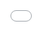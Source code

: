 ```yaml
---
image: ./data-png/surface-moyenne-des-exploitations-par-specialisation.png
title: "Superficie Agricole Utilisée"
description: |
  <br>
  Premier producteur agricole de l’Union européenne, la France dispose aussi d’une puissante force de transformation avec ses industries agroalimentaires (IAA). En chiffre d’affaires ou en valeur ajoutée, seule l’Allemagne la dépasse, depuis 2015.
  <br>
  <br>

categories:
  - Exploitations agricoles
html:
  text: Voir la viz
  url: https://ssm-agriculture.github.io/site-DataViz/DataViz/dataviz-03-la-superficie-agricole-utilisee/
order: 3
format:
  closeread-html:
    self-contained-math: true
    backgroundcolor: white
    cr-section:
      layout: overlay-left
      font-size: 0.2rem
    css: ../../masa-closeread.css
    include-after-body:
      text: |
        <script src="../../masa-closeread.js"></script>
editor: source
execute:
  echo: false
---
```


::::::::::: align-right
Retourner à l'accueil [![](./data-png/Bouton%20Home.png)](https://vizagreste.agriculture.gouv.fr/){style="max-height: 100px; width: auto;"}

Partager la Viz (Mail) [![](./data-png/Bouton%20Share.png)](mailto:?subject=Regarde%20ce%20rapport&body=Voici%20le%20lien%20:%20https://monrapport.fr)

Partager la Viz (X) [![](./data-png/Bouton%20Share.png)](https://twitter.com/intent/tweet?text=Regarde%20ce%20rapport%20!&url=https://monrapport.fr)

Partager la Viz (Facebook) [![](./data-png/Bouton%20Share.png)](https://www.facebook.com/sharer/sharer.php?u=https://monrapport.fr)

Explorer les données territoriales <img src="./data-png/Bouton Data Dep.png" alt="Ouvrir menu 1" onclick="openMenu(&apos;menu-overlay-1&apos;)" style="max-height: 100px; cursor: pointer;"/>

Pendant la navigation, appuyer pour accéder aux autres actions <img src="./data-png/Bouton Menu.png" alt="Ouvrir menu 2" onclick="openMenu(&apos;menu-overlay-2&apos;)" style="max-height: 100px; cursor: pointer;"/>

<!-- MENU 1 : Départements -->

:::::: {#menu-overlay-1 .menu-overlay}
::: {.menu-close onclick="closeMenu('menu-overlay-1')"}
✖
:::

::: {.menu-option onclick="goTo('https://vizagreste.agriculture.gouv.fr/#/indicateur/01/2020')"}
📍 01 Ain
:::

::: {.menu-option onclick="goTo('https://vizagreste.agriculture.gouv.fr/#/indicateur/02/2020')"}
📍 02 Aisne
:::
::::::

<!-- MENU 2 : Paramètres  -->

:::::: {#menu-overlay-2 .menu-overlay}
::: {.menu-close onclick="closeMenu('menu-overlay-2')"}
✖
:::

::: {.menu-option onclick="goTo('https://vizagreste.agriculture.gouv.fr/')"}
📈 Accueil
:::

::: {.menu-option onclick="goTo('mailto:?subject=Regarde%20ce%20rapport&body=Voici%20le%20lien%20: https://monrapport.fr')"}
📉 Partager la Viz
:::
::::::
:::::::::::

# La superficie agricole utilisée 

```{=html}
<p>
  En 2020, l’agriculture occupe 269&nbsp;000&nbsp;km² de l’espace français. En métropole
  <span class="tooltip-container">
    <span class="tooltip-question">?</span>
    <span class="tooltip-content">
      En Guyane, dont la superficie est le sixième de celle de la métropole, l’agriculture n’utilise que 0,4&nbsp;% du territoire.
    </span>
  </span>
    , cela représente 49&nbsp;% du territoire.
</p>    

<p>
  Alors qu'elle diminue régulièrement depuis 50 ans, la superficie agricole utilisée
  <span class="tooltip-container">
    <span class="tooltip-question">?</span>
    <span class="tooltip-content">
      La SAU comprend les terres arables (y compris pâturages temporaires, jachères, cultures sous abri, jardins familiaux...), les surfaces toujours en herbe et les cultures permanentes (vignes, vergers...).
    </span>
  </span>
  varie peu entre 2010 et 2020 (-1&nbsp;%)
</p>
```

<p style="display:flex; align-items: center; gap: 2%;">
  <img src="./data-png/49.png"/> C'est la surface occupée en 2020 par l'agriculture en France métropolitaine.
</p>

# L'agriculture occupe près de la moitié de l'espace en métropole, part qui se stabilise

![](./data-svg/l-agriculture-occupe-pres-de-la-moitie-de-l-espace-en-metropole.svg){.img-fluid-custom}

<details>

<summary>ℹ️ Télécharger les données</summary>

<a href="./data-csv/l-agriculture-occupe-pres-de-la-moitie-de-l-espace-en-metropole.csv" download style="display: block; margin-top: 0.5rem;"> 📥 Format CSV </a> 
<a href="./data-svg/l-agriculture-occupe-pres-de-la-moitie-de-l-espace-en-metropole.svg" download style="display: block; margin-top: 0.5rem;"> 📥 Format SVG </a> 
<a href="./data-png/l-agriculture-occupe-pres-de-la-moitie-de-l-espace-en-metropole.png" download style="display: block; margin-top: 0.5rem;"> 📥 Format PNG </a>

</details>

Les exploitations agricoles sont moins nombreuses à utiliser cet espace : 100&nbsp;000 en moins depuis 2010. Leur SAU moyenne continue d’augmenter.

En 2020, elle s’élève en métropole à 69&nbsp;ha (contre 55&nbsp;ha en 2010). 

# La SAU moyenne augmente toujours au même rythme

![](./data-svg/la-sau-moyenne-augmente-toujours-au-meme-rythme.svg){.img-fluid-custom}

<details>

<summary>ℹ️ Télécharger les données</summary>

<a href="./data-csv/la-sau-moyenne-augmente-toujours-au-meme-rythme.csv" download style="display: block; margin-top: 0.5rem;"> 📥 Format CSV </a> 
<a href="./data-svg/la-sau-moyenne-augmente-toujours-au-meme-rythme.svg" download style="display: block; margin-top: 0.5rem;"> 📥 Format SVG </a> 
<a href="./data-png/la-sau-moyenne-augmente-toujours-au-meme-rythme.png" download style="display: block; margin-top: 0.5rem;"> 📥 Format PNG </a>

</details>


## Nombre d'exploitations par classe de SAU

::::{.cr-section}

:::{#cr-nb-exp}

![](./data-svg/nombre-d-exploitations-en-2020-et-2010.svg){.img-fluid-custom}

<details>

<summary>ℹ️ Télécharger les données</summary>

<a href="./data-csv/nombre-d-exploitations-en-2020-et-2010.csv" download style="display: block; margin-top: 0.5rem;"> 📥 Format CSV </a> 
<a href="./data-svg/nombre-d-exploitations-en-2020-et-2010.svg" download style="display: block; margin-top: 0.5rem;"> 📥 Format SVG </a> 
<a href="./data-png/nombre-d-exploitations-en-2020-et-2010.png" download style="display: block; margin-top: 0.5rem;"> 📥 Format PNG </a>

</details>

:::

:::{#cr-nb-exp1}

![](./data-svg/nombre-d-exploitations-en-2020-et-2010-1.svg){.img-fluid-custom}

<details>

<summary>ℹ️ Télécharger les données</summary>

<a href="./data-csv/nombre-d-exploitations-en-2020-et-2010-1.csv" download style="display: block; margin-top: 0.5rem;"> 📥 Format CSV </a> 
<a href="./data-svg/nombre-d-exploitations-en-2020-et-2010-1.svg" download style="display: block; margin-top: 0.5rem;"> 📥 Format SVG </a> 
<a href="./data-png/nombre-d-exploitations-en-2020-et-2010-1.png" download style="display: block; margin-top: 0.5rem;"> 📥 Format PNG </a>

</details>

:::

:::{#cr-nb-exp2}

![](./data-svg/nombre-d-exploitations-en-2020-et-2010-2.svg){.img-fluid-custom}

<details>

<summary>ℹ️ Télécharger les données</summary>

<a href="./data-csv/nombre-d-exploitations-en-2020-et-2010-2.csv" download style="display: block; margin-top: 0.5rem;"> 📥 Format CSV </a> 
<a href="./data-svg/nombre-d-exploitations-en-2020-et-2010-2.svg" download style="display: block; margin-top: 0.5rem;"> 📥 Format SVG </a> 
<a href="./data-png/nombre-d-exploitations-en-2020-et-2010-2.png" download style="display: block; margin-top: 0.5rem;"> 📥 Format PNG </a>

</details>

:::

:::{#cr-nb-exp-ha}

![](./data-svg/nombre-d-exploitations-en-2020-et-2010-20ha.svg){.img-fluid-custom}

<details>

<summary>ℹ️ Télécharger les données</summary>

<a href="./data-csv/nombre-d-exploitations-en-2020-et-2010-20ha.csv" download style="display: block; margin-top: 0.5rem;"> 📥 Format CSV </a> 
<a href="./data-svg/nombre-d-exploitations-en-2020-et-2010-20ha.svg" download style="display: block; margin-top: 0.5rem;"> 📥 Format SVG </a> 
<a href="./data-png/nombre-d-exploitations-en-2020-et-2010-20ha.png" download style="display: block; margin-top: 0.5rem;"> 📥 Format PNG </a>

</details>

:::

:::{#cr-nb-exp-ha1}

![](./data-svg/nombre-d-exploitations-en-2020-et-2010-100ha.svg){.img-fluid-custom}

<details>

<summary>ℹ️ Télécharger les données</summary>

<a href="./data-csv/nombre-d-exploitations-en-2020-et-2010-100ha.csv" download style="display: block; margin-top: 0.5rem;"> 📥 Format CSV </a> 
<a href="./data-svg/nombre-d-exploitations-en-2020-et-2010-100ha.svg" download style="display: block; margin-top: 0.5rem;"> 📥 Format SVG </a> 
<a href="./data-png/nombre-d-exploitations-en-2020-et-2010-100ha.png" download style="display: block; margin-top: 0.5rem;"> 📥 Format PNG </a>

</details>

:::

Le nombre [d'exploitaton de moins de 100&nbsp;ha]{.highlight-orange} recule tandis que celui des plus grandes augmentes. Pour autant, **les exploitation de moins de 50&nbsp;ha sont toujours majoritaires (54&nbsp;% en 2020)**. @cr-nb-exp

Les [exploitations de moins de 20&nbsp;ha]{.highlight-orange} concentrent les 2/3 de la diminution totale. @cr-nb-exp1

Ces petites exploitations restent les plus présentes, mais en 50&nbsp;ans leur part dans l'ensemble est passée de **58&nbsp;% à 38&nbsp;%**. @cr-nb-exp-ha

A l'opposé, le nombre d'exploitations de [plus de 200&nbsp;ha]{.highlight-orange} augmente d'un tiers entre 2010 et 2020. @cr-nb-exp2

Sur plus long terme, les exploitations de 100&nbsp;ha et plus sont de plus en plus nombreuses. @cr-nb-exp-ha1

Plus de 100&nbsp;000 en 2020, elles représentent un quart du total, contre **2&nbsp;% en 50&nbsp;ans auparavant**. @cr-nb-exp-ha1

::::

Les exploitations spécialisées en [grandes cultures]{.highlight-yellow} occupent plus d’un tiers de la SAU en métropole, celles spécialisées dans les [élevages bovins]{.highlight-orange} presqu'autant.

# Grandes cultures et élevage de bovins occupent les deux tiers de la surface agricole totale

![](./data-svg/grandes-cultures-et-elevage-de-bovins-occupent-les-deux-tiers-de-la-surface-agricole-totale.svg){.img-fluid-custom}

<details>

<summary>ℹ️ Télécharger les données</summary>

<a href="./data-csv/grandes-cultures-et-elevage-de-bovins-occupent-les-deux-tiers-de-la-surface-agricole-totale.csv" download style="display: block; margin-top: 0.5rem;"> 📥 Format CSV </a> 
<a href="./data-svg/grandes-cultures-et-elevage-de-bovins-occupent-les-deux-tiers-de-la-surface-agricole-totale.svg" download style="display: block; margin-top: 0.5rem;"> 📥 Format SVG </a> 
<a href="./data-png/grandes-cultures-et-elevage-de-bovins-occupent-les-deux-tiers-de-la-surface-agricole-totale.png" download style="display: block; margin-top: 0.5rem;"> 📥 Format PNG </a>

</details>

La surface des exploitations varie avec leur spécialisation.

## Surface moyenne des exploitations par spécialisation

::::{.cr-section}

:::{#cr-surf-moy-exp}

![](./data-svg/surface-moyenne-des-exploitations-par-specialisation.svg){.img-fluid-custom}

<details>

<summary>ℹ️ Télécharger les données</summary>

<a href="./data-csv/surface-moyenne-des-exploitations-par-specialisation.csv" download style="display: block; margin-top: 0.5rem;"> 📥 Format CSV </a> 
<a href="./data-svg/surface-moyenne-des-exploitations-par-specialisation.svg" download style="display: block; margin-top: 0.5rem;"> 📥 Format SVG </a> 
<a href="./data-png/surface-moyenne-des-exploitations-par-specialisation.png" download style="display: block; margin-top: 0.5rem;"> 📥 Format PNG </a>

</details>

:::

:::{#cr-surf-moy-exp1}

![](./data-svg/surface-moyenne-des-exploitations-par-specialisation-1.svg){.img-fluid-custom}

<details>

<summary>ℹ️ Télécharger les données</summary>

<a href="./data-csv/surface-moyenne-des-exploitations-par-specialisation-1.csv" download style="display: block; margin-top: 0.5rem;"> 📥 Format CSV </a> 
<a href="./data-svg/surface-moyenne-des-exploitations-par-specialisation-1.svg" download style="display: block; margin-top: 0.5rem;"> 📥 Format SVG </a> 
<a href="./data-png/surface-moyenne-des-exploitations-par-specialisation-1.png" download style="display: block; margin-top: 0.5rem;"> 📥 Format PNG </a>

</details>

:::

Les [exploitations bovines]{.highlight-orange} sont en moyenne les plus vastes, devant celles orientées en [grandes cultures]{.highlight-yellow}. @cr-surf-moy-exp

A l'opposé, [viticulture, fruits, maraîchage ou horticulture]{.highlight-purple} se déploient plutôt dans de petites surfaces. @cr-surf-moy-exp1

::::

```{=html}
<p>
  La SAU peut s'avérer nulle. C'est le cas pour plus de 5&nbsp;000 exploitations,
  <span class="tooltip-container">
    <span class="tooltip-question">?</span>
    <span class="tooltip-content">
      Hors apiculture pour qui la notion de SAU est difficile à évaluer, les surfaces butinées étant soit des espaces publics ou des surfaces mises à disposition par des exploitants ou des particuliers.
    </span>
  </span>
  où seuls les bâtiments servent à la production agricole.
</p>
```

# Exploitation avec un SAU nulle

![](./data-svg/exploitations-avec-une-sau-nulle.svg){.img-fluid-custom}

<details>

<summary>ℹ️ Télécharger les données</summary>

<a href="./data-csv/exploitations-avec-une-sau-nulle.csv" download style="display: block; margin-top: 0.5rem;"> 📥 Format CSV </a> 
<a href="./data-svg/exploitations-avec-une-sau-nulle.svg" download style="display: block; margin-top: 0.5rem;"> 📥 Format SVG </a> 
<a href="./data-png/exploitations-avec-une-sau-nulle.png" download style="display: block; margin-top: 0.5rem;"> 📥 Format PNG </a>

</details>

**Près de la moitié** des exploitations (46&nbsp;%) avec une SAU nulle sont celles de [l’élevage de volailles]{.highlight-green} ; elles représentent un quart des exploitations avicoles. [L’élevage et l’engraissement de porcins]{.highlight-blue} viennent ensuite (18&nbsp;%).

# Evolution par type e culture en métropole

Entre 2010 et 2020, l’exploitation de la SAU a évolué de façon contrastée selon les cultures : celle des [céréales]{.highlight-orange} et des [oléagineux]{.highlight-orange} **recule** tandis que celle des [plantes à fibres]{.highlight-green} et des [prairies]{.highlight-green} **grandit**.

![](./data-svg/evolution-de-l-exploitation-de-la-sau.svg){.img-fluid-custom}

<details>

<summary>ℹ️ Télécharger les données</summary>

<a href="./data-csv/evolution-de-l-exploitation-de-la-sau.csv" download style="display: block; margin-top: 0.5rem;"> 📥 Format CSV </a> 
<a href="./data-svg/evolution-de-l-exploitation-de-la-sau.svg" download style="display: block; margin-top: 0.5rem;"> 📥 Format SVG </a> 
<a href="./data-png/evolution-de-l-exploitation-de-la-sau.png" download style="display: block; margin-top: 0.5rem;"> 📥 Format PNG </a>

</details>

La surface cultivée des « plantes à fibres » grandit nettement ; elle est **multipliée par 2,5** entre 2010 et 2020.

## Culture des plantes à fibres

::::{.cr-section}

:::{#cr-culture-lin}

![](./data-svg/culture-du-lin.svg){.img-fluid-custom}

<details>

<summary>ℹ️ Télécharger les données</summary>

<a href="./data-csv/culture-du-lin.csv" download style="display: block; margin-top: 0.5rem;"> 📥 Format CSV </a> 
<a href="./data-svg/culture-du-lin.svg" download style="display: block; margin-top: 0.5rem;"> 📥 Format SVG </a> 
<a href="./data-png/culture-du-lin.png" download style="display: block; margin-top: 0.5rem;"> 📥 Format PNG </a>

</details>

:::

:::{#cr-culture-plantes-parfum}

![](./data-svg/culture-de-plantes-a-parfum.svg){.img-fluid-custom}

<details>

<summary>ℹ️ Télécharger les données</summary>

<a href="./data-csv/culture-de-plantes-a-parfum.csv" download style="display: block; margin-top: 0.5rem;"> 📥 Format CSV </a> 
<a href="./data-svg/culture-de-plantes-a-parfum.svg" download style="display: block; margin-top: 0.5rem;"> 📥 Format SVG </a> 
<a href="./data-png/culture-de-plantes-a-parfum.png" download style="display: block; margin-top: 0.5rem;"> 📥 Format PNG </a>

</details>

:::

:::{#cr-culture-oleagineux}

![](./data-svg/culture-des-oleagineux.svg){.img-fluid-custom}

<details>

<summary>ℹ️ Télécharger les données</summary>

<a href="./data-csv/culture-des-oleagineux.csv" download style="display: block; margin-top: 0.5rem;"> 📥 Format CSV </a> 
<a href="./data-svg/culture-des-oleagineux.svg" download style="display: block; margin-top: 0.5rem;"> 📥 Format SVG </a> 
<a href="./data-png/culture-des-oleagineux.png" download style="display: block; margin-top: 0.5rem;"> 📥 Format PNG </a>

</details>

:::

:::{#cr-culture-proteagineux}

![](./data-svg/culture-des-proteagineux.svg){.img-fluid-custom}

<details>

<summary>ℹ️ Télécharger les données</summary>

<a href="./data-csv/culture-des-proteagineux.csv" download style="display: block; margin-top: 0.5rem;"> 📥 Format CSV </a> 
<a href="./data-svg/culture-des-proteagineux.svg" download style="display: block; margin-top: 0.5rem;"> 📥 Format SVG </a> 
<a href="./data-png/culture-des-proteagineux.png" download style="display: block; margin-top: 0.5rem;"> 📥 Format PNG </a>

</details>

:::

:::{#cr-culture-vigne}

![](./data-svg/culture-de-la-vigne.svg){.img-fluid-custom}

<details>

<summary>ℹ️ Télécharger les données</summary>

<a href="./data-csv/culture-de-la-vigne.csv" download style="display: block; margin-top: 0.5rem;"> 📥 Format CSV </a> 
<a href="./data-svg/culture-de-la-vigne.svg" download style="display: block; margin-top: 0.5rem;"> 📥 Format SVG </a> 
<a href="./data-png/culture-de-la-vigne.png" download style="display: block; margin-top: 0.5rem;"> 📥 Format PNG </a>

</details>

:::

La culture du lin s'est particulièrement développée, notamment en Haute-Normandie. @cr-culture-lin

```{=html}
<p>
  La culture du lin
  <span class="tooltip-container">
    <span class="tooltip-question">?</span>
    <span class="tooltip-content">
      La France est leader mondial de la production de lin tetile, la Haute-Normandie assurant à elle seule la moitié de la production mondiale de fibres de lin de qualité.
    </span>
  </span>
  s'est particulièrement développée, notamment en Haute-Normandie.
</p>
```

Les surfaces de PPAM ([plantes à parfum, aromatiques et médicinales]{.highlight-green}) progressent fortement entre 2010 et 2020. Dans les départements de la Drôme, de Vaucluse et des Alpes-de-Haute-Provence, la culture du lavandin et de la lavande s'est accrue sensiblement : + 13&nbsp;000&nbsp;ha au total pour ces deux plantes, soit un gain de 65&nbsp;%. @cr-culture-plantes-parfum

```{=html}
<p>
  Les surfaces de PPAM (<span class="highlight-green">plantes à parfum, aromatiques et médicinales</span>) progressent fortement entre 2010 et 2020. Dans les départements de la Drôme, de Vaucluse et des Alpes-de-Haute-Provence, la culture du lavandin et de la lavande
  <span class="tooltip-container">
    <span class="tooltip-question">?</span>
    <span class="tooltip-content">
      Lavandin et lavande représentent en 2020 plus de la moitié des superficies des PPAM. La France est le premier producteur mondial de lavandin et le deuxième de lavande (derrière la Bulgarie).
    </span>
  </span>
  s'est accrue sensiblement : +&nbsp;13&nbsp;000&nbsp;ha au total pour ces deux plantes, soit un gain de 65&nbsp;%.
</p>
```

Entre 2010 et 2020, les surfaces d'[oléagineux]{.highlight-orange} (colza, tournesol, soja, ...) reculent de 5&nbsp;%. @cr-culture-oleagineux

La superficie de [protéagineux]{.highlight-blue} (pois, féveroles, lupins, lentilles, ...) augmente légèrement (+&nbsp;1&nbsp;% entre 2010 et 2020). @cr-culture-proteagineux

```{=html}
<p>
  L'extension spectaculaire des surfaces en oléagineux et protéagineux dans les années 80 est le fruit d'une politique volontariste. En réaction à l'embargo américain de 1973, la France lance dès 1974 un ambitieux "Plan Protéines"
  <span class="tooltip-container">
    <span class="tooltip-question">?</span>
    <span class="tooltip-content">
      De puis, un deuxième plan a été mis en place en 2010 et un troisième va être lancé prochainement, pour continuer de soutenir ces cultures.
    </span>
  </span>
  , afin d'assoir une production nationale.
</p>
```

La surface d'exploitation des vignes continue de diminuer entre 2010 et 2020, mais moins que précédemment. En 50&nbsp;ans, plus de 400&nbsp;000&nbsp;ha de vignes ont disparu, dont la moitié en Languedoc-Roussillon. Dans les Pyrénées-Orientales, la surface viticole a été divisée par trois, dans l'Hérault ou l'Aude par deux. @cr-culture-vigne

```{=html}
<p>
  La surface d'exploitation des vignes continue de diminuer entre 2010 et 2020, mais moins que précédemment. En 50&nbsp;ans, plus de 400&nbsp;000&nbsp;ha de vignes ont disparu,
  <span class="tooltip-container">
    <span class="tooltip-question">?</span>
    <span class="tooltip-content">
      La communauté européenne a instauré en 1980 la prime à l'abandon définitif (PAD), dite "prime à l'arrachage". Ce programme a cessé en 2011.
    </span>
  </span>
   dont la moitié en Languedoc-Roussillon. Dans les Pyrénées-Orientales, la surface viticole a été divisée par trois, dans l'Hérault ou l'Aude par deux.
</p>
```

::::

# Part de la superficie agricole utilisée en 2020 dans la superficie totale (en %)

```{=html}
<script id="zoomOrder" type="application/json">
  ["France", "Landes", "Alpes-Maritimes", "Lot"]
</script>
```


::::{.cr-section .map}

:::{#cr-map}
```{=html}
<style>
  #map-container {
    position: absolute !important;
    top: 0 !important; left: 0 !important;
    width: 100% !important;
    height: 100% !important;
    z-index: 0 !important;
  }

  iframe {
    width: 100% !important;
    height: 100% !important;
    border: none !important;
    transition: transform 1s ease-in-out !important;
    pointer-events: none !important;
  }
</style>

<div id="map-container">
  <iframe src="carte.html" id="map"></iframe>
</div>
```
:::

L’**emprise de l’agriculture** s'affirme davantage dans le quart nord-ouest de la métropole. Elle atteint son maximum en [Eure-et-Loir]{.highlight-green} où 75&nbsp;% du territoire est dédié à l’agriculture. Isolé au sein du Sud-Ouest, le [Gers]{.highlight-green} affiche 71&nbsp;%. @cr-map

A l'opposé, dans le Sud-Est et dans les [Landes]{.highlight-green} ou la [Gironde]{.highlight-green}, ce sont plutôt des forêts, montagnes ou zones humides. @cr-map

La part de SAU la plus faible est dans le département des [Alpes-Maritimes]{.highlight-green} (10&nbsp;%). @cr-map

Outre-mer, la [Guyane]{.highlight-green} se distingue encore plus fortement (0,4&nbsp;%). @cr-map

::::

# SAU moyenne en 2020 (en hectares)

```{=html}
<script id="zoomOrder" type="application/json">
  ["France", "Var", "Lot"]
</script>
```

::::{.cr-section .map}

:::{#cr-map1}
```{=html}
<style>
  #map-container {
    position: absolute !important;
    top: 0 !important; left: 0 !important;
    width: 100% !important;
    height: 100% !important;
    z-index: 0 !important;
  }

  iframe {
    width: 100% !important;
    height: 100% !important;
    border: none !important;
    transition: transform 1s ease-in-out !important;
    pointer-events: none !important;
  }
</style>

<div id="map-container">
  <iframe src="carte.html" id="map"></iframe>
</div>
```
:::

Les valeurs les plus fortes de la surface moyenne des exploitations se concentrent dans un quart nord-est, des départements céréaliers ([Cher, Seine-et-Marne]{.highlight-purple}) ou d’élevage bovin ([Nièvre]{.highlight-purple}), ou réunissant les deux ([Haute-Marne]{.highlight-purple}, qui culmine à 170&nbsp;ha). @cr-map1

À l’inverse, en province, des départements de tradition viticole présentent une SAU moyenne plus faible : [Var, Hérault, Pyrénées-Orientales, Vaucluse]{.highlight-purple}. @cr-map1

Les valeurs minimales sont observées dans les départements d'outre-mer : de 1,4&nbsp;ha à [Mayotte]{.highlight-purple} à 8&nbsp;ha en moyenne en [Martinique]{.highlight-purple}. @cr-map1

::::


::: {.fin-page .align-center}
**Pour en savoir plus sur le sujet :**

<a href="https://agreste.agriculture.gouv.fr/agreste-web/" style="display: block; margin-top: 0.5rem;"> 🐮 Site Agreste 🐮 </a>

**Pour aller voir d'autres DataViz :**

<a href="https://vizagreste.agriculture.gouv.fr/" style="display: block; margin-top: 0.5rem;"> 📉 Accueil VizAgreste 📉 </a>
:::

